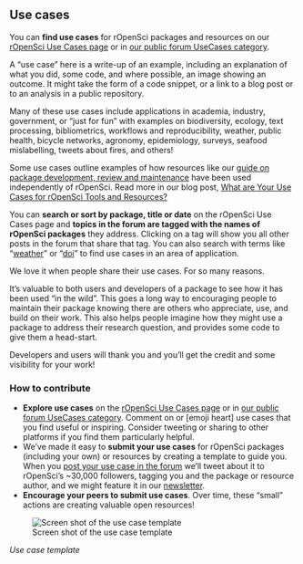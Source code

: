 ## Use cases {#usecases}


You can **find use cases** for rOpenSci packages and resources on our [rOpenSci Use Cases page](https://ropensci.org/usecases/) or in [our public forum UseCases category](https://discuss.ropensci.org/c/usecases/10). 

A “use case” here is a write-up of an example, including an explanation of what you did, some code, and where possible, an image showing an outcome. It might take the form of a code snippet, or a link to a blog post or to an analysis in a public repository. 

Many of these use cases include applications in academia, industry, government, or “just for fun” with examples on biodiversity, ecology, text processing, bibliometrics, workflows and reproducibility, weather, public health, bicycle networks, agronomy, epidemiology, surveys, seafood mislabelling, tweets about fires, and others! 

Some use cases outline examples of how resources like our [guide on package development, review and maintenance](#devguide) have been used independently of rOpenSci. Read more in our blog post, [What are Your Use Cases for rOpenSci Tools and Resources?](https://ropensci.org/blog/2019/10/15/use-cases/)

You can **search or sort by package, title or date** on the rOpenSci Use Cases page and **topics in the forum are tagged with the names of rOpenSci packages** they address. Clicking on a tag will show you all other posts in the forum that share that tag. You can also search with terms like “[weather](https://discuss.ropensci.org/search?q=weather%20category%3A10)” or “[doi](https://discuss.ropensci.org/search?q=doi%20category%3A10)” to find use cases in an area of application. 

We love it when people share their use cases. For so many reasons.

It’s valuable to both users and developers of a package to see how it has been used “in the wild”. This goes a long way to encouraging people to maintain their package knowing there are others who appreciate, use, and build on their work. This also helps people imagine how they might use a package to address their research question, and provides some code to give them a head-start.

Developers and users will thank you and you’ll get the credit and some visibility for your work!


### How to contribute

*   **Explore use cases** on the [rOpenSci Use Cases page](https://ropensci.org/usecases/) or in [our public forum UseCases category](https://discuss.ropensci.org/c/usecases/10). Comment on or [emoji heart] use cases that you find useful or inspiring. Consider tweeting or sharing to other platforms if you find them particularly helpful.
*   We’ve made it easy to **submit your use cases** for rOpenSci packages (including your own) or resources by creating a template to guide you. When you [post your use case in the forum](https://discuss.ropensci.org/c/usecases/10) we’ll tweet about it to rOpenSci’s ~30,000 followers, tagging you and the package or resource author, and we might feature it in our [newsletter](#channels).
*   **Encourage your peers to submit use cases**. Over time, these “small” actions are creating valuable open resources!

![Screen shot of the use case template](images/usecases-template-shadow.png "Sceen shot of the use case template")

_Use case template_
